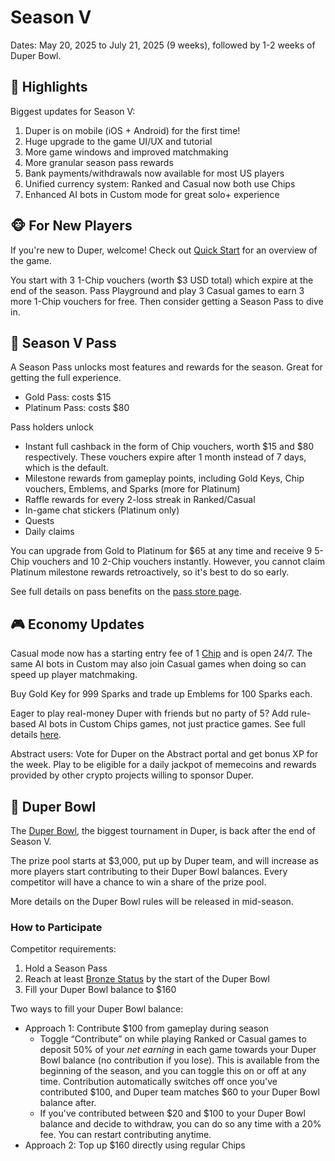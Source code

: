 # Season V

Dates: May 20, 2025 to July 21, 2025 (9 weeks), followed by 1-2 weeks of Duper Bowl.

## 🎉 Highlights

Biggest updates for Season V:

1. Duper is on mobile (iOS + Android) for the first time!
2. Huge upgrade to the game UI/UX and tutorial
3. More game windows and improved matchmaking
4. More granular season pass rewards
5. Bank payments/withdrawals now available for most US players
6. Unified currency system: Ranked and Casual now both use Chips
7. Enhanced AI bots in Custom mode for great solo+ experience

## 🐵 For New Players

If you're new to Duper, welcome! Check out [Quick Start](.) for an overview of the game.

You start with 3 1-Chip vouchers (worth \$3 USD total) which expire at the end of the season. Pass Playground and play 3 Casual games to earn 3 more 1-Chip vouchers for free. Then consider getting a Season Pass to dive in.

## 🎫 Season V Pass

A Season Pass unlocks most features and rewards for the season. Great for getting the full experience.

- Gold Pass: costs \$15
- Platinum Pass: costs \$80

Pass holders unlock

- Instant full cashback in the form of Chip vouchers, worth \$15 and \$80 respectively. These vouchers expire after 1 month instead of 7 days, which is the default.
- Milestone rewards from gameplay points, including Gold Keys, Chip vouchers, Emblems, and Sparks (more for Platinum)
- Raffle rewards for every 2-loss streak in Ranked/Casual
- In-game chat stickers (Platinum only)
- Quests
- Daily claims

You can upgrade from Gold to Platinum for \$65 at any time and receive 9 5-Chip vouchers and 10 2-Chip vouchers instantly. However, you cannot claim Platinum milestone rewards retroactively, so it's best to do so early.

See full details on pass benefits on the [pass store page](https://www.duper.gg/store?id=season-pass).

## 🎮 Economy Updates

Casual mode now has a starting entry fee of 1 [Chip](assets/currencies#chips) and is open 24/7. The same AI bots in Custom may also join Casual games when doing so can speed up player matchmaking.

Buy Gold Key for 999 Sparks and trade up Emblems for 100 Sparks each.

Eager to play real-money Duper with friends but no party of 5? Add rule-based AI bots in Custom Chips games, not just practice games. See full details [here](/modes#custom).

Abstract users: Vote for Duper on the Abstract portal and get bonus XP for the week. Play to be eligible for a daily jackpot of memecoins and rewards provided by other crypto projects willing to sponsor Duper.

## 🥣 Duper Bowl

The [Duper Bowl](/tournaments#duper-bowl), the biggest tournament in Duper, is back after the end of Season V.

The prize pool starts at \$3,000, put up by Duper team, and will increase as more players start contributing to their Duper Bowl balances. Every competitor will have a chance to win a share of the prize pool.

More details on the Duper Bowl rules will be released in mid-season.

### How to Participate

Competitor requirements:

1. Hold a Season Pass
2. Reach at least [Bronze Status](/status-xp) by the start of the Duper Bowl
3. Fill your Duper Bowl balance to \$160

Two ways to fill your Duper Bowl balance:

- Approach 1: Contribute \$100 from gameplay during season
  - Toggle “Contribute” on while playing Ranked or Casual games to deposit 50% of your *net earning* in each game towards your Duper Bowl balance (no contribution if you lose). This is available from the beginning of the season, and you can toggle this on or off at any time. Contribution automatically switches off once you've contributed \$100, and Duper team matches \$60 to your Duper Bowl balance after.
  - If you've contributed between \$20 and \$100 to your Duper Bowl balance and decide to withdraw, you can do so any time with a 20% fee. You can restart contributing anytime.
- Approach 2: Top up \$160 directly using regular Chips
